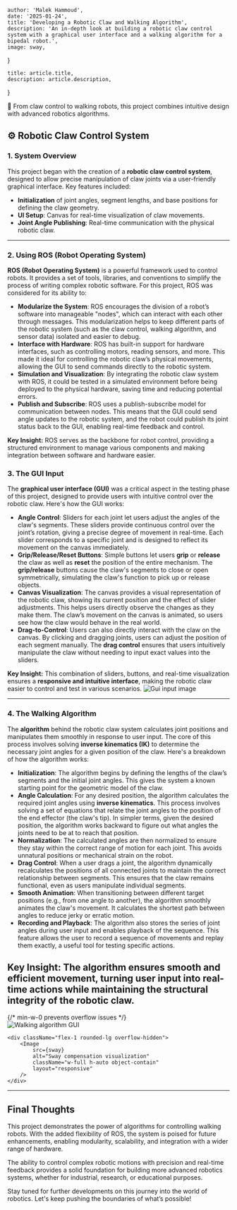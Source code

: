 
    author: 'Malek Hammoud',
    date: '2025-01-24',
    title: 'Developing a Robotic Claw and Walking Algorithm',
    description: 'An in-depth look at building a robotic claw control system with a graphical user interface and a walking algorithm for a bipedal robot.',
    image: sway,
}

    title: article.title,
    description: article.description,
}

<div style={{ padding: '20px', backgroundColor: '#f9f9f9', borderRadius: '8px', marginBottom: '20px' }}>
    🤖 From claw control to walking robots, this project combines intuitive design with advanced robotics algorithms.
</div>

## ⚙️ Robotic Claw Control System

### 1. System Overview
This project began with the creation of a **robotic claw control system**, designed to allow precise manipulation of claw joints via a user-friendly graphical interface. Key features included:
- **Initialization** of joint angles, segment lengths, and base positions for defining the claw geometry.
- **UI Setup**: Canvas for real-time visualization of claw movements.
- **Joint Angle Publishing**: Real-time communication with the physical robotic claw.

---
### 2. Using ROS (Robot Operating System)

**ROS (Robot Operating System)** is a powerful framework used to control robots. It provides a set of tools, libraries, and conventions to simplify the process of writing complex robotic software. For this project, ROS was considered for its ability to:

- **Modularize the System**: ROS encourages the division of a robot’s software into manageable "nodes", which can interact with each other through messages. This modularization helps to keep different parts of the robotic system (such as the claw control, walking algorithm, and sensor data) isolated and easier to debug.
- **Interface with Hardware**: ROS has built-in support for hardware interfaces, such as controlling motors, reading sensors, and more. This made it ideal for controlling the robotic claw’s physical movements, allowing the GUI to send commands directly to the robotic system.
- **Simulation and Visualization**:  By integrating the robotic claw system with ROS, it could be tested in a simulated environment before being deployed to the physical hardware, saving time and reducing potential errors.
- **Publish and Subscribe**: ROS uses a publish-subscribe model for communication between nodes. This means that the GUI could send angle updates to the robotic system, and the robot could publish its joint status back to the GUI, enabling real-time feedback and control.

**Key Insight:** ROS serves as the backbone for robot control, providing a structured environment to manage various components and making integration between software and hardware easier.

### 3. The GUI Input

The **graphical user interface (GUI)** was a critical aspect in the testing phase of this project, designed to provide users with intuitive control over the robotic claw. Here's how the GUI works:

- **Angle Control**: Sliders for each joint let users adjust the angles of the claw's segments. These sliders provide continuous control over the joint’s rotation, giving a precise degree of movement in real-time. Each slider corresponds to a specific joint and is designed to reflect its movement on the canvas immediately.
- **Grip/Release/Reset Buttons**: Simple buttons let users **grip** or **release** the claw as well as **reset** the position of the entire mechanism. The **grip/release** buttons cause the claw's segments to close or open symmetrically, simulating the claw's function to pick up or release objects.
- **Canvas Visualization**: The canvas provides a visual representation of the robotic claw, showing its current position and the effect of slider adjustments. This helps users directly observe the changes as they make them. The claw’s movement on the canvas is animated, so users see how the claw would behave in the real world.
- **Drag-to-Control**: Users can also directly interact with the claw on the canvas. By clicking and dragging joints, users can adjust the position of each segment manually. The **drag control** ensures that users intuitively manipulate the claw without needing to input exact values into the sliders.

**Key Insight:** This combination of sliders, buttons, and real-time visualization ensures a **responsive and intuitive interface**, making the robotic claw easier to control and test in various scenarios.
<Image src={gui} alt="Gui input image" />

---

### 4. The Walking Algorithm

The **algorithm** behind the robotic claw system calculates joint positions and manipulates them smoothly in response to user input. The core of this process involves solving **inverse kinematics (IK)** to determine the necessary joint angles for a given position of the claw. Here's a breakdown of how the algorithm works:

- **Initialization**: The algorithm begins by defining the lengths of the claw’s segments and the initial joint angles. This gives the system a known starting point for the geometric model of the claw.
- **Angle Calculation**: For any desired position, the algorithm calculates the required joint angles using **inverse kinematics**. This process involves solving a set of equations that relate the joint angles to the position of the end effector (the claw's tip). In simpler terms, given the desired position, the algorithm works backward to figure out what angles the joints need to be at to reach that position.
- **Normalization**: The calculated angles are then normalized to ensure they stay within the correct range of motion for each joint. This avoids unnatural positions or mechanical strain on the robot.
- **Drag Control**: When a user drags a joint, the algorithm dynamically recalculates the positions of all connected joints to maintain the correct relationship between segments. This ensures that the claw remains functional, even as users manipulate individual segments.
- **Smooth Animation**: When transitioning between different target positions (e.g., from one angle to another), the algorithm smoothly animates the claw's movement. It calculates the shortest path between angles to reduce jerky or erratic motion.
- **Recording and Playback**: The algorithm also stores the series of joint angles during user input and enables playback of the sequence. This feature allows the user to record a sequence of movements and replay them exactly, a useful tool for testing specific actions.

**Key Insight:** The algorithm ensures smooth and efficient movement, turning user input into real-time actions while maintaining the structural integrity of the robotic claw.
---
<div className="flex min-w-0 gap-4 p-4"> {/* min-w-0 prevents overflow issues */}
    <div className="flex-1 rounded-lg overflow-hidden ">
        <Image
            src={guiwalk}
            alt="Walking algorithm GUI"
            className="w-full h-auto object-contain"
            layout="responsive"
        />
    </div>

    <div className="flex-1 rounded-lg overflow-hidden">
        <Image
            src={sway}
            alt="Sway compensation visualization"
            className="w-full h-auto object-contain"
            layout="responsive"
        />
    </div>
</div>

---

## Final Thoughts
This project demonstrates the power of algorithms for controlling walking robots. With the added flexibility of ROS, the system is poised for future enhancements, enabling modularity, scalability, and integration with a wider range of hardware.

The ability to control complex robotic motions with precision and real-time feedback provides a solid foundation for building more advanced robotics systems, whether for industrial, research, or educational purposes.

Stay tuned for further developments on this journey into the world of robotics. Let's keep pushing the boundaries of what’s possible!
